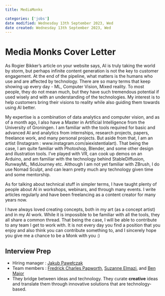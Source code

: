 ```yaml
---
title: MediaMonks

categories: ['jobs']
date modified: Wednesday 13th September 2023, Wed
date created: Wednesday 13th September 2023, Wed
---
```


# Media Monks Cover Letter

As Rogier Bikker's article on your website says, AI is truly taking the world by storm, but perhaps infinite content generation is not the key to customer engagement. At the end of the pipeline, what matters is the humans who use and are affected by technology. There are so many terms that keep showing up every day - ML, Computer Vision, Mixed reality. To most people, they do not mean much, but they have such tremendous potential if used wisely and with an understanding of the technologies. My interest is to help customers bring their visions to reality while also guiding them towards using AI better. 

My expertise is a combination of data analytics and computer vision, and as of a month ago, I also have a Master in Artificial Intelligence from the University of Groningen. I am familiar with the tools required for basic and advanced AI and analytics from internships, research projects, papers, freelance work, and many personal projects. But aside from that, I am an artist (Instagram : www.instagram.com/aiexistentialart). That being the case, I am quite familiar with Photoshop, Blender, and some other design and illustration tools. I've played with VR, can cook up demos on an Arduino, and am familiar with the technology behind StableDiffusion, RunwayML, MidJourney etc. Although I am not yet familiar with ZBrush, I do use Nomad Sculpt, and can learn pretty much any technology given time and some mentorship.

As for talking about technical stuff in simpler terms, I have taught plenty of people about AI in workshops, webinars, and through many events. I write articles regularly and have been freelancing as a content creator for many years now.

I have always loved creating concepts, both in my art (as a concept artist) and in my AI work. While it is impossible to be familiar with all the tools, they all share a common thread. That being the case, I will be able to contribute to any team I get to work with. It is not every day you find a position that you enjoy and also think you can contribute something to, and I sincerely hope you give me a chance to be a Monk with you :)

## Interview Prep
- Hiring manager : [Jakub Pawełczak](https://www.linkedin.com/in/jakubpawełczak/recent-activity/all/) 
- Team members : [Fredrick Charles Papworth](https://www.linkedin.com/in/ACoAABTGYWYBYXl9w4tewZ63WrpxiVBUQSOYRMg), [Suzanne Elmazi](https://www.linkedin.com/in/ACoAAACCLekB1ZzEdO7sswdEhubD4x8M8GpFlrU), and [Ben Major](https://www.linkedin.com/in/ACoAAAdHyRgBh_NbWyTYrjdUjsMXZhdkAafybko)
- They bridge between ideas and technology. They curate **creative** ideas and translate them through innovative solutions that are technology-based.